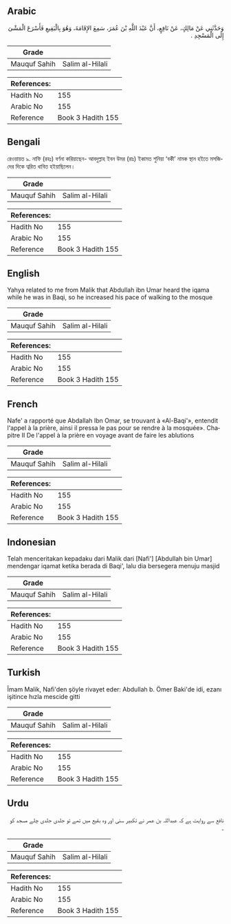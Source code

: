 ## Arabic


<div dir="rtl" lang="ar" style={{fontSize:'larger',backgroundColor:'#f8f9fa',padding:20}}>
وَحَدَّثَنِي عَنْ مَالِكٍ، عَنْ نَافِعٍ، أَنَّ عَبْدَ اللَّهِ بْنَ عُمَرَ، سَمِعَ الإِقَامَةَ، وَهُوَ بِالْبَقِيعِ فَأَسْرَعَ الْمَشْىَ إِلَى الْمَسْجِدِ ‏.‏
</div>
<div style={{backgroundColor:'#f8f9fa',padding:20, marginBottom: 10}}><table> <thead> <tr> <th>Grade</th> <th></th> </tr> </thead> <tbody> <tr><td>Mauquf Sahih</td><td>Salim al-Hilali</td></tr></tbody></table><table> <thead> <tr> <th>References:</th> <th></th> </tr> </thead> <tbody><tr><td>Hadith No</td><td>155</td></tr><tr><td>Arabic No</td><td>155</td></tr><tr><td>Reference</td><td>Book 3 Hadith 155</td></tr></tbody></table></div>

## Bengali


<div dir="ltr" lang="bn" style={{fontSize:'larger',backgroundColor:'#f8f9fa',padding:20}}>
রেওয়ায়ত ৯. নাফি (রহঃ) বর্ণনা করিয়াছেন- আবদুল্লাহ ইবন উমর (রাঃ) ইকামত শুনিয়া ‘বকী’ নামক স্থান হইতে মসজিদের দিকে ত্বরিত ধাবিত হইয়াছিলেন।
</div>
<div style={{backgroundColor:'#f8f9fa',padding:20, marginBottom: 10}}><table> <thead> <tr> <th>Grade</th> <th></th> </tr> </thead> <tbody> <tr><td>Mauquf Sahih</td><td>Salim al-Hilali</td></tr></tbody></table><table> <thead> <tr> <th>References:</th> <th></th> </tr> </thead> <tbody><tr><td>Hadith No</td><td>155</td></tr><tr><td>Arabic No</td><td>155</td></tr><tr><td>Reference</td><td>Book 3 Hadith 155</td></tr></tbody></table></div>

## English


<div dir="ltr" lang="en" style={{fontSize:'larger',backgroundColor:'#f8f9fa',padding:20}}>
Yahya related to me from Malik that Abdullah ibn Umar heard the iqama while he was in Baqi, so he increased his pace of walking to the mosque
</div>
<div style={{backgroundColor:'#f8f9fa',padding:20, marginBottom: 10}}><table> <thead> <tr> <th>Grade</th> <th></th> </tr> </thead> <tbody> <tr><td>Mauquf Sahih</td><td>Salim al-Hilali</td></tr></tbody></table><table> <thead> <tr> <th>References:</th> <th></th> </tr> </thead> <tbody><tr><td>Hadith No</td><td>155</td></tr><tr><td>Arabic No</td><td>155</td></tr><tr><td>Reference</td><td>Book 3 Hadith 155</td></tr></tbody></table></div>

## French


<div dir="ltr" lang="fr" style={{fontSize:'larger',backgroundColor:'#f8f9fa',padding:20}}>
Nafe' a rapporté que Abdallah Ibn Omar, se trouvant à «Al-Baqi'», entendit l'appel à la prière, ainsi il pressa le pas pour se rendre à la mosquée». Chapitre II De l'appel à la prière en voyage avant de faire les ablutions
</div>
<div style={{backgroundColor:'#f8f9fa',padding:20, marginBottom: 10}}><table> <thead> <tr> <th>Grade</th> <th></th> </tr> </thead> <tbody> <tr><td>Mauquf Sahih</td><td>Salim al-Hilali</td></tr></tbody></table><table> <thead> <tr> <th>References:</th> <th></th> </tr> </thead> <tbody><tr><td>Hadith No</td><td>155</td></tr><tr><td>Arabic No</td><td>155</td></tr><tr><td>Reference</td><td>Book 3 Hadith 155</td></tr></tbody></table></div>

## Indonesian


<div dir="ltr" lang="id" style={{fontSize:'larger',backgroundColor:'#f8f9fa',padding:20}}>
Telah menceritakan kepadaku dari Malik dari [Nafi'] [Abdullah bin Umar] mendengar iqamat ketika berada di Baqi', lalu dia bersegera menuju masjid
</div>
<div style={{backgroundColor:'#f8f9fa',padding:20, marginBottom: 10}}><table> <thead> <tr> <th>Grade</th> <th></th> </tr> </thead> <tbody> <tr><td>Mauquf Sahih</td><td>Salim al-Hilali</td></tr></tbody></table><table> <thead> <tr> <th>References:</th> <th></th> </tr> </thead> <tbody><tr><td>Hadith No</td><td>155</td></tr><tr><td>Arabic No</td><td>155</td></tr><tr><td>Reference</td><td>Book 3 Hadith 155</td></tr></tbody></table></div>

## Turkish


<div dir="ltr" lang="tr" style={{fontSize:'larger',backgroundColor:'#f8f9fa',padding:20}}>
Îmam Malik, Nafi'den şöyle rivayet eder: Abdullah b. Ömer Baki'de idi, ezanı işitince hızla mescide gitti
</div>
<div style={{backgroundColor:'#f8f9fa',padding:20, marginBottom: 10}}><table> <thead> <tr> <th>Grade</th> <th></th> </tr> </thead> <tbody> <tr><td>Mauquf Sahih</td><td>Salim al-Hilali</td></tr></tbody></table><table> <thead> <tr> <th>References:</th> <th></th> </tr> </thead> <tbody><tr><td>Hadith No</td><td>155</td></tr><tr><td>Arabic No</td><td>155</td></tr><tr><td>Reference</td><td>Book 3 Hadith 155</td></tr></tbody></table></div>

## Urdu


<div dir="rtl" lang="ur" style={{fontSize:'larger',backgroundColor:'#f8f9fa',padding:20}}>
نافع سے روایت ہے کہ عبداللہ بن عمر نے تکبیر سنی اور وہ بقیع میں تھے تو جلدی جلدی چلے مسجد کو ۔
</div>
<div style={{backgroundColor:'#f8f9fa',padding:20, marginBottom: 10}}><table> <thead> <tr> <th>Grade</th> <th></th> </tr> </thead> <tbody> <tr><td>Mauquf Sahih</td><td>Salim al-Hilali</td></tr></tbody></table><table> <thead> <tr> <th>References:</th> <th></th> </tr> </thead> <tbody><tr><td>Hadith No</td><td>155</td></tr><tr><td>Arabic No</td><td>155</td></tr><tr><td>Reference</td><td>Book 3 Hadith 155</td></tr></tbody></table></div>